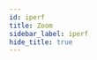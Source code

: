 ```yaml
---
id: iperf
title: Zoom
sidebar_label: iperf
hide_title: true
---
```


<div>
    <WikiEntry 
        title= "" 
        pic_url= "" 
        description= ""
        developer= ""
        website= ""
        support= ""
        protocol= ""
        os_support= ""
        pricing= ""
        sign_up= ""
        hosting= ""
        rec_speed= ""
        req_speed= ""
        max_qual= ""
        latency= ""
        last_update= ""
        open_source= ""
        repo= ""
        ease= ""
        issues= ""
        info= ""
        caution= ""
    />
</div>